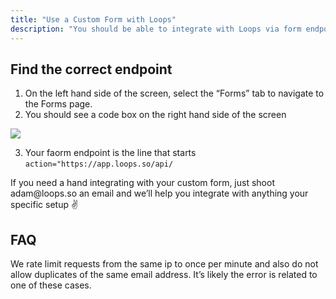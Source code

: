 ```yaml
---
title: "Use a Custom Form with Loops"
description: "You should be able to integrate with Loops via form endpoint with any type of custom form solution you have set up. Other options are skipping the endpoint and directly working with our @API or @Zapier."
---
```


## Find the correct endpoint

1. On the left hand side of the screen, select the “Forms” tab to navigate to the Forms page.
2. You should see a code box on the right hand side of the screen

![](/images/find-correct-endpoint.jpeg)

3. Your faorm endpoint is the line that starts `action="https://app.loops.so/api/`

<Tip>
  If you need a hand integrating with your custom form, just shoot adam@loops.so
  an email and we’ll help you integrate with anything your specific setup ✌️
</Tip>

## FAQ

<Accordion title="I’m receiving an error from the form endpoint.">
  We rate limit requests from the same ip to once per minute and also do not
  allow duplicates of the same email address. It’s likely the error is related
  to one of these cases.
</Accordion>
